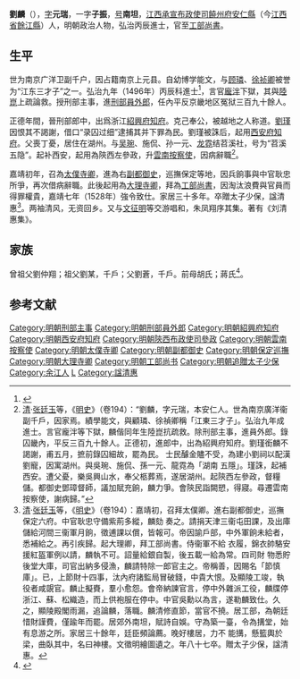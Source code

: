 {{Otheruses|劉麟|other=同名或類似名的其它條目描述}}
{{明清人物信息框
| 姓名 = 劉麟
| 原名 =
| 圖片名稱= 
| 圖片大小 =
| 圖片說明 = 
| 最高職務 = 工部尚書
| 國家 = 大明 
| 爵位 =
| 籍貫 = 江西安仁縣
| 族裔 = 
| 字號 = 字元瑞，一字子振，號南坦
| 諡號 = 清惠
| 出生日期 = 成化十一年（1475年）
| 出生地點 = 
| 逝世日期 = 嘉靖四十年（1561年）
| 逝世地點 =
| 墓葬 =
| 配偶 = 
| 親屬 = 
| 出身 =
* 弘治九年丙辰科進士出身
| 經歷 =
| 著作 =  
}}

'''劉麟'''（{{bd|1475年||1561年|catIdx=L}}），[[表字|字]]'''元瑞'''，一字'''子振'''，[[号|号]]'''南坦'''，[[江西承宣布政使司|江西承宣布政使司]][[饒州府|饒州府]][[安仁縣|安仁縣]]（今[[江西省|江西省]][[餘江縣|餘江縣]]）人，明朝政治人物，弘治丙辰進士，官至[[明朝工部尚書|工部尚書]]。

== 生平 ==
世为南京广洋卫副千户，因占籍南京上元县。自幼博学能文，与[[顾璘|顾璘]]、[[徐祯卿|徐祯卿]]被誉为“江东三才子”之一。弘治九年（1496年）丙辰科進士<ref>{{Cite book|title=贡举志五种 上|last=鲁小俊，江俊伟著|first=|publisher=武汉：武汉大学出版社|year=2009|isbn=978-7-307-07043-1|location=|pages=}}</ref>，言官[[龐泮|龐泮]]下獄，其與[[陸崑|陸崑]]上疏論救。授刑部主事，進[[刑部員外郎|刑部員外郎]]，任內平反京畿地区冤狱三百九十餘人。

正德年間，晉刑部郎中，出爲浙江[[紹興府|紹興府]][[知府|知府]]。克己奉公，被越地之人称道。[[劉瑾|劉瑾]]因恨其不謁謝，借口“录囚过细”逮捕其并下罪為民。劉瑾被誅后，起用[[西安府|西安府]][[知府|知府]]。父喪丁憂，居住在湖州。与[[吴琬|吴琬]]、施侃、孙一元、[[龙霓|龙霓]]结苕溪社，号为“苕溪五隐”。起补西安，起用為陝西左參政，升[[雲南|雲南]][[按察使|按察使]]，因病辭職<ref>[[清|清]]·[[张廷玉|张廷玉]]等，《[[明史|明史]]》（卷194）：“劉麟，字元瑞，本安仁人。世為南京廣洋衞副千戶，因家焉。績學能文，與顧璘、徐禎卿稱「江東三才子」。弘治九年成進士。言官龐泮等下獄，麟偕同年生陸崑抗疏救。除刑部主事，進員外郎。錄囚畿內，平反三百九十餘人。正德初，進郎中，出為紹興府知府。劉瑾銜麟不謁謝，甫五月，摭前錄囚細故，罷為民。 士民醵金贐不受，為建小劉祠以配漢劉寵，因寓湖州。與吳琬、施侃、孫一元、龍霓為「湖南 五隱」。瑾誅，起補西安。遭父憂，樂吳興山水，奉父柩葬焉，遂居湖州。起陝西左參政，督糧儲。都御史鄧璋督師，議加賦充餉，麟力爭。會陝民詣闕愬，得寢。尋遷雲南按察使，謝病歸。”</ref>。

嘉靖初年，召為[[太僕寺卿|太僕寺卿]]，進為右[[副都御史|副都御史]]，巡撫保定等地，因兵餉事與中官耿忠所爭，再次借病辭職。此後起用為[[大理寺卿|大理寺卿]]，拜為[[工部尚書|工部尚書]]，因淘汰浪費與官員而得罪權貴，嘉靖七年（1528年）強令致仕。家居三十多年。卒贈太子少保，諡清惠<ref>[[清|清]]·[[张廷玉|张廷玉]]等，《[[明史|明史]]》（卷194）：嘉靖初，召拜太僕卿。進右副都御史，巡撫保定六府。中官耿忠守備紫荊多縱，麟劾 奏之。請捐天津三衞屯田課，及出庫儲給河間三衞軍月餉，徵逋課以償，皆報可。帝因諭戶部，中外軍餉未給者，悉補給之。再引疾歸。起大理卿，拜工部尚書。侍衞軍不給 衣履，錦衣帥駱安援紅盔軍例以請，麟執不可。詔量給銀自製，後五載一給為常。四司財 物悉貯後堂大庫，司官出納多侵漁，麟請特除一郎官主之。帝稱善，因賜名「節慎庫」。已，上節財十四事，汰內府諸監局冒破錢，中貴大恨。及顯陵工竣，執役者咸覬官。麟止擬賚，羣小愈怨。會帝納諫官言，停中外雜派工役，麟牒停浙江、蘇、松織造，而上供袍服在停中。中官吳勳以為言，遂勒麟致仕。久之，顯陵殿閣雨漏，追論麟，落職。麟清修直節，當官不撓。居工部，為朝廷惜財謹費，僅踰年而罷。居郊外南坦，賦詩自娛。守為築一臺，令為搆堂，始有息游之所。家居三十餘年，廷臣頻論薦。晚好樓居，力不 能搆，懸籃輿於梁，曲臥其中，名曰神樓。文徵明繪圖遺之。年八十七卒。贈太子少保，諡清惠。</ref>。两袖清风，无资回乡。又与[[文征明|文征明]]等交游唱和，朱凤翔序其集。著有《刘清惠集》。

==家族==
曾祖父劉仲翔；祖父劉某，千戶；父劉蒼，千戶。前母胡氏；蔣氏<ref>{{Cite book|title=天一阁藏明代科举录选刊 登科录 点校本|last=龚延明主编|first=|publisher=宁波出版社|year=2016|isbn=978-7-5526-2320-8|location=宁波|pages=|quote=《明代登科錄彙編》之《弘治九年進士登科錄》}}</ref>。

==参考文献==
{{reflist}}

{{並稱|江東三才子|[[劉麟_(弘治進士)|劉 麟]] - [[顧璘|顧 璘]] - [[徐禎卿|徐禎卿]]}}
{{並稱|苕溪五隱|[[劉麟_(弘治進士)|劉 麟]] - [[孫一元|孫一元]] - [[龍霓|龍 霓]] - '''吳 珫''' - [[施侃|施 侃]]}}

{{start box}}
{{s-off}}
{{succession box|[[童瑞|童瑞]]|[[章拯|章拯]]|[[明朝工部尚書|明朝工部尚書]]|1528年-1529年}}
{{end box}}
{{規範控制}}
{{弘治九年丙辰科殿試金榜}}
{{DEFAULTSORT:Liu劉}}

[[Category:明朝刑部主事|Category:明朝刑部主事]]
[[Category:明朝刑部員外郎|Category:明朝刑部員外郎]]
[[Category:明朝紹興府知府|Category:明朝紹興府知府]]
[[Category:明朝西安府知府|Category:明朝西安府知府]]
[[Category:明朝陝西布政使司參政|Category:明朝陝西布政使司參政]]
[[Category:明朝雲南按察使|Category:明朝雲南按察使]]
[[Category:明朝太僕寺卿|Category:明朝太僕寺卿]]
[[Category:明朝副都御史|Category:明朝副都御史]]
[[Category:明朝保定巡撫|Category:明朝保定巡撫]]
[[Category:明朝大理寺卿|Category:明朝大理寺卿]]
[[Category:明朝工部尚书|Category:明朝工部尚书]]
[[Category:明朝追贈太子少保|Category:明朝追贈太子少保]]
[[Category:余江人|Category:余江人]]
[[Category:刘姓|L]]
[[Category:諡清惠|Category:諡清惠]]
